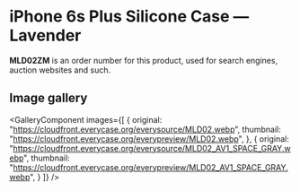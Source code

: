 
# iPhone 6s Plus Silicone Case — Lavender

<Callout type='info' emoji='👉🏻'>**MLD02ZM** is an order number for this product, used for search engines, auction websites and such.</Callout>

## Image gallery

<GalleryComponent
    images={[
      {
        original: "https://cloudfront.everycase.org/everysource/MLD02.webp",
        thumbnail: "https://cloudfront.everycase.org/everypreview/MLD02.webp",
      },
      {
        original: "https://cloudfront.everycase.org/everysource/MLD02_AV1_SPACE_GRAY.webp",
        thumbnail: "https://cloudfront.everycase.org/everypreview/MLD02_AV1_SPACE_GRAY.webp",
      }
    ]}
  />
